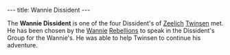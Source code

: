 ---
title: Wannie Dissident
---

{{Infobox Character
 |image=Wannie Dissident.png
 |race=wannie
 |gender=male
 |size=average
 |age=adult
 |magical=no
 |lba1=
 |lba2=yes
 |alignment=rebel
 |occupation=Dissident
 |requires=
 |amount=
 |fam1=
 |fam2=
 |planet=
 |island=
 |building=
}}

The '''Wannie Dissident''' is one of the four Dissident's of [[Zeelich]] [[Twinsen]] met. He has been chosen by the [[Wannie]] [[Rebel]]lions to speak in the Dissident's Group for the Wannie's. He was able to help Twinsen to continue his adventure.
{{stub}}

{{spoiler|
*The Dissidents could be found in a secret room inside the [[Twinsunian Souvenir Shop]], after Twinsen showed the [[Ring of the Dissidents]] to the salesman. After he informed Twinsen about the lunar reactor and how to reach [[Island CX]], the Wannie Dissident informed Twinsen he had a solution and handed the [[Laser-Pistol of Zarnon]]. A weapon which needs a [[Rock Crystal]] from the [[Island of the Celebration]] in order to work.
}}